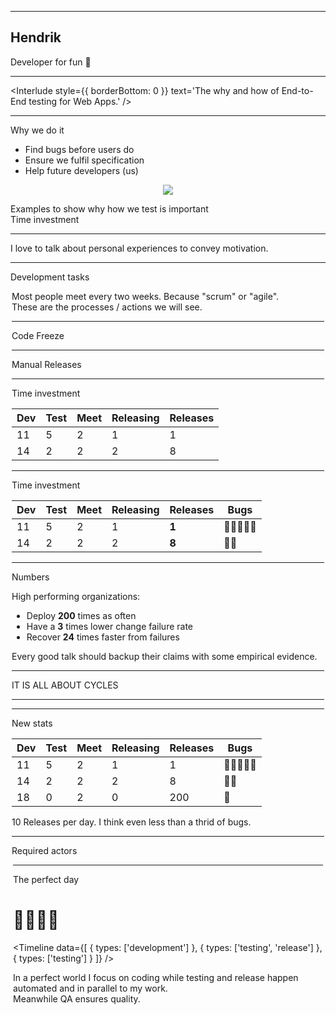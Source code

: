 


<Head>
  <title>Testing</title>
</Head>

<!-- Presentation start -->


<OpeningSlide
  title="Web Apps don't need no manual testing 🧐"
  author='Hendrik Wallbaum'
/>

---


<Center>

<Portrait src='images/portrait.jpg' />

</Center>

## Hendrik

Developer for fun 🎉

---

<Interlude
  style={{ borderBottom: 0 }}
  text='The why and how of End-to-End testing for Web Apps.'
/>

---

<SlideHeadline sectionTitle='Testing'>Why we do it</SlideHeadline>

<CustomSplit>

- Find bugs before users do
- Ensure we fulfil specification
- Help future developers (us)

<Center>

![](images/testing-detective.png)

</Center>

</CustomSplit>

<Notes>
  Examples to show why how we test is important
  <br />
  Time investment
</Notes>

---

<Interlude text='📖 Story time' />

<Notes>I love to talk about personal experiences to convey motivation.</Notes>

---

<SlideHeadline sectionTitle='Story time'>Development tasks</SlideHeadline>

<Legend
  items={[
    {
      src: '/images/meetings-calendar.png',
      title: 'Meetings'
    },
    {
      src: '/images/working-2-construction.png',
      title: 'Work on product'
    },
    {
      src: '/images/testing-detective.png',
      title: 'Manual testing'
    },
    {
      src: '/images/releasing-rocket.png',
      title: 'Releasing software'
    }
  ]}
/>

<Notes>
  Most people meet every two weeks. Because "scrum" or "agile".
  <br />
  These are the processes / actions we will see.
</Notes>

---

<SlideHeadline sectionTitle='Story time'>Code Freeze</SlideHeadline>


<Timeline data={longTestingData} />

---

<SlideHeadline sectionTitle='Story time'>Manual Releases</SlideHeadline>


<Timeline data={splitTestingData} />

---

<SlideHeadline sectionTitle='Story time'>Time investment</SlideHeadline>

| Dev | Test | Meet | Releasing | Releases |
| --- | ---- | ---- | --------- | -------- |
| 11  | 5    | 2    | 1         | 1        |
| 14  | 2    | 2    | 2         | 8        |

<Credit credit='Timeinvestment in days' />

---

<SlideHeadline sectionTitle='Story time'>Time investment</SlideHeadline>

| Dev | Test | Meet | Releasing | Releases | Bugs       |
| --- | ---- | ---- | --------- | -------- | ---------- |
| 11  | 5    | 2    | 1         | **1**    | 🐛🐛🐛🐛🐛 |
| 14  | 2    | 2    | 2         | **8**    | 🐛🐛       |

<Credit credit='Timeinvestment in days' />

---

<SlideHeadline sectionTitle='Story time'>Numbers</SlideHeadline>

High performing organizations:

- Deploy **200** times as often
- Have a **3** times lower change failure rate
- Recover **24** times faster from failures

<Credit
  credit='DevOps Report 2016'
  creditLink='https://puppet.com/system/files/2016-06/2016%20State%20of%20DevOps%20infographic.pdf'
/>

<Notes>
  Every good talk should backup their claims with some empirical evidence.
</Notes>

---

<Quote size='3'>IT IS ALL ABOUT CYCLES</Quote>

---

<SlideHeadline sectionTitle='My dream' />


<Timeline data={perfectTestingData} />

---

<SlideHeadline sectionTitle='My dream'>New stats</SlideHeadline>

| Dev | Test | Meet | Releasing | Releases | Bugs       |
| --- | ---- | ---- | --------- | -------- | ---------- |
| 11  | 5    | 2    | 1         | 1        | 🐛🐛🐛🐛🐛 |
| 14  | 2    | 2    | 2         | 8        | 🐛🐛       |
| 18  | 0    | 2    | 0         | 200      | 🐛         |

<Credit credit='Timeinvestment in days' />

<Notes>10 Releases per day. I think even less than a thrid of bugs.</Notes>

---

<SlideHeadline sectionTitle='My dream'>Required actors</SlideHeadline>

<Legend
  items={[
    {
      emoji: '👨‍💻',
      title: 'Developer'
    },
    {
      emoji: '🧐',
      title: 'Tester / QA'
    },
    {
      emoji: '🤖',
      title: 'Computer'
    }
  ]}
/>

---

<SlideHeadline sectionTitle='My dream'>The perfect day</SlideHeadline>

<h1
style={{
    display: 'flex',
    justifyContent: 'space-around'
  }}><span>👨‍💻</span><span>🤖</span><span>🧐</span></h1>

<Timeline
  data={[
    {
      types: ['development']
    },
    {
      types: ['testing', 'release']
    },
    {
      types: ['testing']
    }
  ]}
/>

<Notes>
  In a perfect world I focus on coding while testing and release happen
  automated and in parallel to my work.
  <br />
  Meanwhile QA ensures quality.
</Notes>
